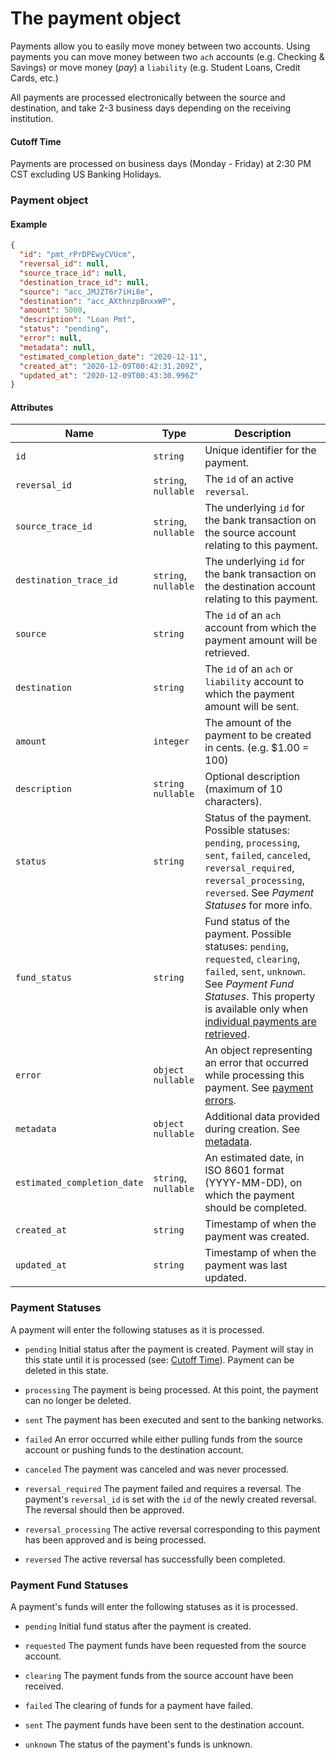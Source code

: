 # The payment object

Payments allow you to easily move money between two accounts. Using payments you can move money between two `ach` accounts (e.g. Checking & Savings) or move money (_pay_) a `liability` (e.g. Student Loans, Credit Cards, etc.)

All payments are processed electronically between the source and destination, and take 2-3 business days depending on the receiving institution.

#### Cutoff Time
Payments are processed on business days (Monday - Friday) at 2:30 PM CST excluding US Banking Holidays.

### Payment object

#### Example

```json
{
  "id": "pmt_rPrDPEwyCVUcm",
  "reversal_id": null,
  "source_trace_id": null,
  "destination_trace_id": null,
  "source": "acc_JMJZT6r7iHi8e",
  "destination": "acc_AXthnzpBnxxWP",
  "amount": 5000,
  "description": "Loan Pmt",
  "status": "pending",
  "error": null,
  "metadata": null,
  "estimated_completion_date": "2020-12-11",
  "created_at": "2020-12-09T00:42:31.209Z",
  "updated_at": "2020-12-09T00:43:30.996Z"
}
```

#### Attributes

| Name                        | Type                 | Description                                                                                                                                                                                                                                          |
|-----------------------------|----------------------|------------------------------------------------------------------------------------------------------------------------------------------------------------------------------------------------------------------------------------------------------|
| `id`                        | `string`             | Unique identifier for the payment.                                                                                                                                                                                                                   |
| `reversal_id`               | `string`, `nullable` | The `id` of an active `reversal`.                                                                                                                                                                                                                    |
| `source_trace_id`           | `string`, `nullable` | The underlying `id` for the bank transaction on the source account relating to this payment.                                                                                                                                                         |
| `destination_trace_id`      | `string`, `nullable` | The underlying `id` for the bank transaction on the destination account relating to this payment.                                                                                                                                                    |
| `source`                    | `string`             | The `id` of an `ach` account from which the payment amount will be retrieved.                                                                                                                                                                        |
| `destination`               | `string`             | The `id` of an `ach` or `liability` account to which the payment amount will be sent.                                                                                                                                                                |
| `amount`                    | `integer`            | The amount of the payment to be created in cents. (e.g. $1.00 = 100)                                                                                                                                                                                 |
| `description`               | `string` `nullable`  | Optional description (maximum of 10 characters).                                                                                                                                                                                                     |
| `status`                    | `string`             | Status of the payment. Possible statuses: `pending`, `processing`, `sent`, `failed`, `canceled`, `reversal_required`, `reversal_processing`, `reversed`. See *Payment Statuses* for more info.                                                                                                   |
| `fund_status`               | `string`             | Fund status of the payment. Possible statuses: `pending`, `requested`, `clearing`, `failed`, `sent`, `unknown`. See *Payment Fund Statuses*.  This property is available only when [individual payments are retrieved](/api/core/payments/retrieve). |
| `error`                     | `object` `nullable`  | An object representing an error that occurred while processing this payment. See [payment errors](/api/errors/resource#payment-errors).                                                                                                              |
| `metadata`                  | `object` `nullable`  | Additional data provided during creation. See [metadata](/api/metadata).                                                                                                                                                                             |
| `estimated_completion_date` | `string`, `nullable` | An estimated date, in ISO 8601 format (YYYY-MM-DD), on which the payment should be completed.                                                                                                                                                        |
| `created_at`                | `string`             | Timestamp of when the payment was created.                                                                                                                                                                                                           |
| `updated_at`                | `string`             | Timestamp of when the payment was last updated.                                                                                                                                                                                                      |
### Payment Statuses

A payment will enter the following statuses as it is processed.

* `pending`
Initial status after the payment is created. Payment will stay in this state until it is
processed (see: [Cutoff Time](#cutoff-time)). Payment can be deleted in this state.

* `processing`
The payment is being processed. At this point, the payment can no longer be deleted.

* `sent`
The payment has been executed and sent to the banking networks.

* `failed`
An error occurred while either pulling funds from the source account or
pushing funds to the destination account.

* `canceled`
The payment was canceled and was never processed.

* `reversal_required`
The payment failed and requires a reversal. The payment's `reversal_id` is set with the `id` of the
newly created reversal. The reversal should then be approved.

* `reversal_processing`
The active reversal corresponding to this payment has been approved and is being processed.

* `reversed`
The active reversal has successfully been completed.

### Payment Fund Statuses

A payment's funds will enter the following statuses as it is processed.

* `pending`
Initial fund status after the payment is created.

* `requested`
The payment funds have been requested from the source account.

* `clearing`
The payment funds from the source account have been received.

* `failed`
The clearing of funds for a payment have failed.

* `sent`
The payment funds have been sent to the destination account.

* `unknown`
The status of the payment's funds is unknown.




